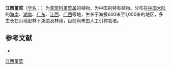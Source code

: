 {{Speciesbox
| name = 江西堇菜
| status = 
| status_system = 
| image =
| genus = Viola
| species =  kiangsiensis
| authority = W. Beck.
}}

'''江西堇菜'''（[[学名|学名]]：{{lang|la|''Viola kiangsiensis''}}）为[[堇菜科|堇菜科]][[堇菜属|堇菜属]]的植物，为中国的特有植物。分布在[[中国大陆|中国大陆]]的[[海南|海南]]、[[湖南|湖南]]、[[广东|广东]]、[[江西|江西]]、[[广西|广西]]等地，生长于海拔600米至1,000米的地区，多生长在山地密林下溪边及林缘，目前尚未由人工引种栽培。

== 参考文献 ==
<div class="references-small">
* {{cite web| url =http://www.bioinfo.cn/db05/KmzwSpecies.php?action=view&id=23807| title =江西堇菜| work =《中国高等植物数据库全库》| publisher =中国科学院微生物研究所| author =昆明植物研究所| accessdate =2009-02-25| deadurl =yes| archiveurl =https://web.archive.org/web/20160305073504/http://www.bioinfo.cn/db05/KmzwSpecies.php?action=view&id=23807| archivedate =2016-03-05}}
</div>
{{Taxonbar|from=Q11135210}}

[[Category:堇菜属|江西堇菜]]


{{植物小作品}}